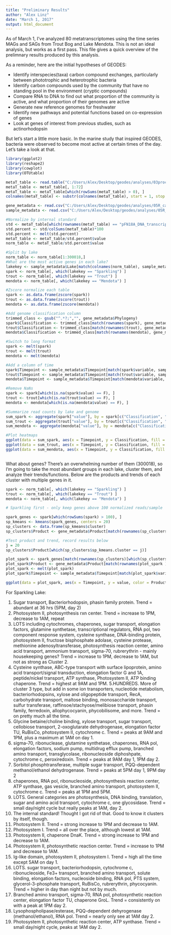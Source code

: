 ```yaml
---
title: "Preliminary Results"
author: "Alex Linz"
date: "March 1, 2017"
output: html_document
---
```


As of March 1, I've analyzed 80 metatranscriptomes using the time series MAGs and SAGs from Trout Bog and Lake Mendota. This is not an ideal analysis, but works as a first pass. This file gives a quick overview of the prelimnary results produced by this analysis.

As a reminder, here are the initial hypotheses of GEODES:

- Identify interspecies(taxa) carbon compound exchanges, particularly between phototrophic and heterotrophic bacteria
- Identify carbon compounds used by the community that have no standing pool in the environment (cryptic compounds)
- Compare RNA to DNA to find out what proportion of the community is active, and what proportion of their genomes are active
- Generate new reference genomes for freshwater
- Identify new pathways and potential functions based on co-expression of genes
- Look at genes of interest from previous studies, such as actinorhodopsin

But let's start a little more basic. In the marine study that inspired GEODES, bacteria were observed to become most active at certain times of the day. Let's take a look at that.

```r
library(ggplot2)
library(reshape2)
library(cowplot)
library(OTUtable)

```

```r
metaT_table <- read.table("C:/Users/Alex/Desktop/geodes/analyses/03process_mapping_results/GEODES_genes_2017-02-27.txt", row.names=1, header = T, fill = NA)
metaT_table <- metaT_table[, 1:72]
metaT_table <- metaT_table[which(rowSums(metaT_table) > 0), ]
colnames(metaT_table) <- substr(colnames(metaT_table), start = 1, stop = 9)

gene_metadata <- read.csv("C:/Users/Alex/Desktop/geodes/analyses/05R_calculations/gene_metadata_2017-02-28.csv")
sample_metadata <- read.csv("C:/Users/Alex/Desktop/geodes/analyses/05R_calculations/sample_metadata.csv")

#Normalize by internal standard
std <- metaT_table[which(rownames(metaT_table) == "pFN18A_DNA_transcript"), ]
std.percent <- std/colSums(metaT_table)*100
std.percent <- melt(std.percent)
metaT_table <- metaT_table/std.percent$value
norm_table <- metaT_table/std.percent$value

#Split by lake
norm_table <- norm_table[1:300018,]
#What are the most active genes in each lake?
lakekey <- sample_metadata$Lake[match(colnames(norm_table), sample_metadata$Sample)]
spark <- norm_table[, which(lakekey == "Sparkling") ]
trout <- norm_table[, which(lakekey == "Trout") ]
mendota <- norm_table[, which(lakekey == "Mendota") ]

#Zscore normalize each table
spark <- as.data.frame(zscore(spark))
trout <- as.data.frame(zscore(trout))
mendota <- as.data.frame(zscore(mendota))

#Add genome classification column
trimmed_class <- gsub("^.*?;","", gene_metadata$Phylogeny)
spark$Classification <- trimmed_class[match(rownames(spark), gene_metadata$Hits)]
trout$Classification <- trimmed_class[match(rownames(trout), gene_metadata$Hits)]
mendota$Classification <- trimmed_class[match(rownames(mendota), gene_metadata$Hits)]

#Switch to long format
spark <- melt(spark)
trout <- melt(trout)
mendota <- melt(mendota)

#Add a column of time
spark$Timepoint <- sample_metadata$Timepoint[match(spark$variable, sample_metadata$Sample)]
trout$Timepoint <- sample_metadata$Timepoint[match(trout$variable, sample_metadata$Sample)]
mendota$Timepoint <- sample_metadata$Timepoint[match(mendota$variable, sample_metadata$Sample)]

#Remove NaNs
spark <- spark[which(is.na(spark$value) == F), ]
trout <- trout[which(is.na(trout$value) == F), ]
mendota <- mendota[which(is.na(mendota$value) == F), ]

#Summarize read counts by lake and genome
sum_spark <- aggregate(spark["value"], by = spark[c("Classification", "Timepoint")], FUN = mean)
sum_trout <- aggregate(trout["value"], by = trout[c("Classification", "Timepoint")], FUN = mean)
sum_mendota <- aggregate(mendota["value"], by = mendota[c("Classification", "Timepoint")], FUN = mean)

#Plot heatmaps
ggplot(data = sum_spark, aes(x = Timepoint, y = Classification, fill = value)) + geom_tile() + scale_fill_gradient2(low = "white", mid = "seagreen3", high = "black", midpoint = 1.5) + labs(title = "Sparkling") 
ggplot(data = sum_trout, aes(x = Timepoint, y = Classification, fill = value)) + geom_tile() + scale_fill_gradient2(low = "white", mid = "seagreen3", high = "black", midpoint = 0.5) + labs(title = "Trout") 
ggplot(data = sum_mendota, aes(x = Timepoint, y = Classification, fill = value)) + geom_tile() + scale_fill_gradient2(low = "white", mid = "seagreen3", high = "black", midpoint = 0) + labs(title = "Mendota") 



```


What about genes? There's an overwhelming number of them (300018), so I'm going to take the most abundant groups in each lake, cluster them, and analyze their trends/functions. Below are the products and trends of each cluster with multiple genes in it.

```r
spark <- norm_table[, which(lakekey == "Sparkling") ]
trout <- norm_table[, which(lakekey == "Trout") ]
mendota <- norm_table[, which(lakekey == "Mendota") ]

# Sparkling first - only keep genes above 100 normalized reads/sample

spark_genes <- spark[which(rowSums(spark) > 100), ]
sp_kmeans <- kmeans(spark_genes, centers = 20)
sp_clusters <- data.frame(sp_kmeans$cluster)
sp_clusters$Product <- gene_metadata$Product[match(rownames(sp_clusters), gene_metadata$Hits)]

#Test product and trend, record results below
j = 20
sp_clusters$Product[which(sp_clusters$sp_kmeans.cluster == j)]

plot_spark <- spark_genes[match(rownames(sp_clusters)[which(sp_clusters$sp_kmeans.cluster == j)], rownames(spark_genes)), ]
plot_spark$Product <- gene_metadata$Product[match(rownames(plot_spark ), gene_metadata$Hits)]
plot_spark <- melt(plot_spark)
plot_spark$Timepoint <- sample_metadata$Timepoint[match(plot_spark$variable, sample_metadata$Sample)]

ggplot(data = plot_spark, aes(x = Timepoint, y = value, color = Product)) + geom_point() + theme(legend.position = "none")


```


For Sparkling Lake:

1. Sugar transport, Bacteriorhodopsin, phasin family protein. Trend = abundant at 36 hrs (5PM, day 2)
2. Photosystem II, photosynthesis rxn center. Trend = increase to 1PM, decrease to 1AM, repeat
3. LOTS including cytochromes, chaperones, sugar transport, elongation factors, glutamine synthetase, transcriptional regulators, RNA pol, two component response system, cysteine synthase, DNA-binding protein, photosystem II, fructose bisphosphate adolase, cysteine protease, methionine adenosyltransferase, photosynthesis reaction center, amino acid transport, ammonium transport, sigma-70, rubrerythrin - mainly housekeeping genes? Trend = increase to 1PM, decrease to 1AM, but not as strong as Cluster 2.
4. Cysteine synthase, ABC-type transport with surface lipoprotein, amino acid transport/signal transduction, elongation factor G and 1A, peptide/nickel transport, ATP synthase, Photosystem II, ATP binding chaperone. Trend = highest at 9AM and 1PM.
5.HUNDREDS. More of cluster 3 type, but add in some ion transporters, nucleotide metabolism, bacteriorhodopsins, xylose and oligopeptide transport, RecA, carbohydrate transport, maltose binding, monosaccharide transport, sulfur transferase, raffinsoe/stachyose/melibiose transport, phasin family, ferredoxin, allophycocyanin, phycobilisome, and more. Trend = on pretty much all the time.
6. Glycine betaine/choline binding, xylose transport, sugar transport, cellobiose transport, 2-oxoglutarate dehydrogenase, elongation factor TU, RuBisCo, photosystem II, cytochrome c. Trend = peaks at 9AM and 1PM, plus a maximum at 1AM on day 1.
7. sigma-70, ribonuclease, glutamine synthetase, chaperones, RNA pol, elongation factors, sodium pump, multidrug efflux pump, branched amino transport, transglycolase, ribonucleoside diphoshpate, cytochrome c, peroxiredoxin. Trend = peaks at 9AM day 1, 1PM day 2.
8. Sorbitol phosphtransferase, multiple sugar transport, PQQ-dependent methanol/ethanol dehydrogenase. Trend = peaks at 5PM day 1, 9PM day 2
9. chaperones, RNA pol, ribonucleoside, photosynthesis reaction center, ATP synthase, gas vesicle, branched amino transport, photosystem II, cytochrome c. Trend = peaks at 1PM and 5PM.
10. LOTS. General categories are photosynthesis, DNA binding, translation, sugar and amino acid transport, cytochrome c, one glycosidase. Trend = small day/night cycle but really peaks at 1AM, day 2.
11. The internal standard! Thought I got rid of that. Good to know it clusters by itself, though.
12. Photosystem II. Trend = strong increase to 1PM and decrease to 1AM.
13. Photosystem I. Trend = all over the place, although lowest at 1AM.
14. Photosystem II, chaperone DnaK. Trend = strong increase to 1PM and decrease to 1AM.
15. Photosystem II, photosynthetic reaction center. Trend = increase to 1PM and decrease to 1AM.
16. Ig-like domain, photosystem II, photosystem I. Trend = high all the time except 5AM on day 1.
17. LOTS. sugar transport, bacteriorhodopsin, cytochrome c, ribonucleoside, Fe3+ transport, branched amino transport, solute binding, elongation factors, nucleoside binding, RNA pol, PTS system, glycerol-3-phosphate transport, RuBisCo, rubrerythrin, phycocyanin. Trend = higher in day than night but not by much.
18. Branched amino transport, sigma-70, RNA pol, photosynthetic reaction center, elongation factor TU, chaperone GroL. Trend = consistently on with a peak at 1PM day 2.
19. Lysophospholipase/esterase, PQQ-dependent dehyrogenase (methanol/ethanol), RNA pol. Trend = nearly only see at 1AM day 2.
20. Photosystem II, photosynthetic reaction center, ATP synthase. Trend = small day/night cycle, peaks at 1AM day 2.






